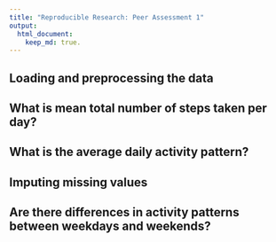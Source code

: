 ```yaml
---
title: "Reproducible Research: Peer Assessment 1"
output: 
  html_document:
    keep_md: true.
---
```



## Loading and preprocessing the data



## What is mean total number of steps taken per day?



## What is the average daily activity pattern?



## Imputing missing values



## Are there differences in activity patterns between weekdays and weekends?
